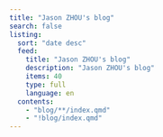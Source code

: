 ```yaml
---
title: "Jason ZHOU's blog"
search: false
listing:
  sort: "date desc"
  feed: 
    title: "Jason ZHOU's blog"
    description: "Jason ZHOU's blog"
    items: 40
    type: full
    language: en
  contents:
    - "blog/**/index.qmd"
    - "!blog/index.qmd"
---
```

